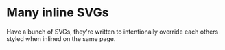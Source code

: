 
# Many inline SVGs

Have a bunch of SVGs, they're written to intentionally override each others styled when inlined on the same page.

<Logo height="20rem" />
<Hacker height="20rem" />
<Integrations height="20rem" />
<OpenSource height="20rem" />
<Mascot height="20rem" />
